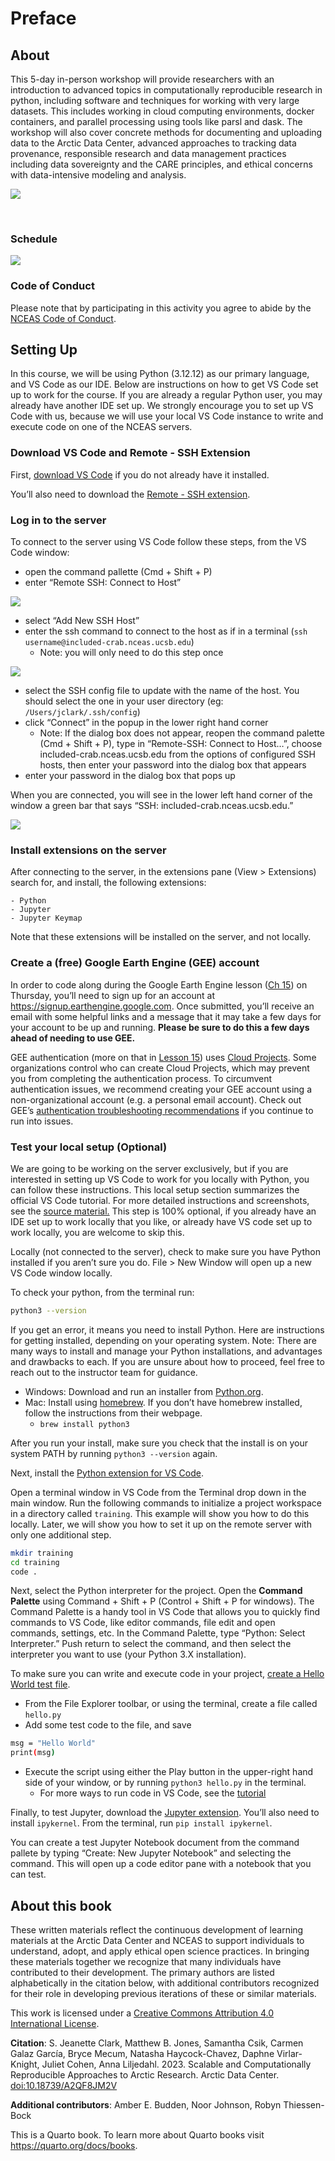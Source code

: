# Preface {.unnumbered}

## About {-}

This 5-day in-person workshop will provide researchers with an introduction to advanced topics in computationally reproducible research in python, including software and techniques for working with very large datasets. This includes working in cloud computing environments, docker containers, and parallel processing using tools like parsl and dask. The workshop will also cover concrete methods for documenting and uploading data to the Arctic Data Center, advanced approaches to tracking data provenance, responsible research and data management practices including data sovereignty and the CARE principles, and ethical concerns with data-intensive modeling and analysis.


![](images/arctic-data-center.png)

<br>

### Schedule {-}

:::{.column-page}
![](images/schedule.png)
:::

### Code of Conduct {-}
Please note that by participating in this activity you agree to abide by the [NCEAS Code of Conduct](https://www.nceas.ucsb.edu/sites/default/files/2021-11/NCEAS_Code-of-Conduct_Nov2021_0.pdf). 


## Setting Up

In this course, we will be using Python (3.12.12) as our primary language, and VS Code as our IDE. Below are instructions on how to get VS Code set up to work for the course. If you are already a regular Python user, you may already have another IDE set up. We strongly encourage you to set up VS Code with us, because we will use your local VS Code instance to write and execute code on one of the NCEAS servers.

### Download VS Code and Remote - SSH Extension

First, [download VS Code](https://code.visualstudio.com/) if you do not already have it installed.

You'll also need to download the [Remote - SSH extension](https://marketplace.visualstudio.com/items?itemName=ms-vscode-remote.vscode-remote-extensionpack).

### Log in to the server

To connect to the server using VS Code follow these steps, from the VS Code window:

- open the command pallette (Cmd + Shift + P)
- enter "Remote SSH: Connect to Host"

![](images/connect-1.png)

- select "Add New SSH Host"
- enter the ssh command to connect to the host as if in a terminal (`ssh username@included-crab.nceas.ucsb.edu`)
    + Note: you will only need to do this step once

![](images/connect-2.png)

- select the SSH config file to update with the name of the host. You should select the one in your user directory (eg: `/Users/jclark/.ssh/config`)
- click "Connect" in the popup in the lower right hand corner
    + Note: If the dialog box does not appear, reopen the command palette (Cmd + Shift + P), type in "Remote-SSH: Connect to Host…", choose included-crab.nceas.ucsb.edu from the options of configured SSH hosts, then enter your password into the dialog box that appears
- enter your password in the dialog box that pops up

When you are connected, you will see in the lower left hand corner of the window a green bar that says "SSH: included-crab.nceas.ucsb.edu."

![](images/connect-3.png)

### Install extensions on the server

After connecting to the server, in the extensions pane (View > Extensions) search for, and install, the following extensions:

    - Python
    - Jupyter
    - Jupyter Keymap

Note that these extensions will be installed on the server, and not locally. 

### Create a (free) Google Earth Engine (GEE) account

In order to code along during the Google Earth Engine lesson ([Ch 15]()) on Thursday, you'll need to sign up for an account at <https://signup.earthengine.google.com>. Once submitted, you'll receive an email with some helpful links and a message that it may take a few days for your account to be up and running. **Please be sure to do this a few days ahead of needing to use GEE.**

::: {.callout-important}
GEE authentication (more on that in [Lesson 15](https://learning.nceas.ucsb.edu/2022-09-arctic/sections/15-google-earth-engine.html)) uses [Cloud Projects](https://cloud.google.com/resource-manager/docs/creating-managing-projects). Some organizations control who can create Cloud Projects, which may prevent you from completing the authentication process. To circumvent authentication issues, we recommend creating your GEE account using a non-organizational account (e.g. a personal email account). Check out GEE's [authentication troubleshooting recommendations](https://developers.google.com/earth-engine/guides/python_install#troubleshooting-authentication-issues) if you continue to run into issues.
:::

### Test your local setup (Optional)

We are going to be working on the server exclusively, but if you are interested in setting up VS Code to work for you locally with Python, you can follow these instructions. This local setup section summarizes the official VS Code tutorial. For more detailed instructions and screenshots, see the [source material.](https://code.visualstudio.com/docs/python/python-tutorial) This step is 100% optional, if you already have an IDE set up to work locally that you like, or already have VS code set up to work locally, you are welcome to skip this.

Locally (not connected to the server), check to make sure you have Python installed if you aren't sure you do. File > New Window will open up a new VS Code window locally. 

To check your python, from the terminal run:

```.bash
python3 --version
```

If you get an error, it means you need to install Python. Here are instructions for getting installed, depending on your operating system. Note: There are many ways to install and manage your Python installations, and advantages and drawbacks to each. If you are unsure about how to proceed, feel free to reach out to the instructor team for guidance.

* Windows: Download and run an installer from [Python.org](https://www.python.org/downloads/).
* Mac: Install using [homebrew](https://brew.sh/). If you don't have homebrew installed, follow the instructions from their webpage.
    - `brew install python3`

After you run your install, make sure you check that the install is on your system PATH by running `python3 --version` again.

Next, install the [Python extension for VS Code](https://marketplace.visualstudio.com/items?itemName=ms-python.python). 

Open a terminal window in VS Code from the Terminal drop down in the main window. Run the following commands to initialize a project workspace in a directory called `training`. This example will show you how to do this locally. Later, we will show you how to set it up on the remote server with only one additional step.

```.bash
mkdir training
cd training
code .
```

Next, select the Python interpreter for the project. Open the **Command Palette** using Command + Shift + P (Control + Shift + P for windows). The Command Palette is a handy tool in VS Code that allows you to quickly find commands to VS Code, like editor commands, file edit and open commands, settings, etc. In the Command Palette, type "Python: Select Interpreter." Push return to select the command, and then select the interpreter you want to use (your Python 3.X installation).

To make sure you can write and execute code in your project, [create a Hello World test file](https://code.visualstudio.com/docs/python/python-tutorial#_create-a-python-hello-world-source-code-file).

* From the File Explorer toolbar, or using the terminal, create a file called `hello.py`
* Add some test code to the file, and save

```.bash
msg = "Hello World"
print(msg)
```

* Execute the script using either the Play button in the upper-right hand side of your window, or by running `python3 hello.py` in the terminal.
    - For more ways to run code in VS Code, see the [tutorial](https://code.visualstudio.com/docs/python/python-tutorial#_create-a-python-hello-world-source-code-file)


Finally, to test Jupyter, download the [Jupyter extension](https://marketplace.visualstudio.com/items?itemName=ms-toolsai.jupyter). You'll also need to install `ipykernel`. From the terminal, run `pip install ipykernel`. 

You can create a test Jupyter Notebook document from the command pallete by typing "Create: New Jupyter Notebook" and selecting the command. This will open up a code editor pane with a notebook that you can test.


## About this book

These written materials reflect the continuous development of learning materials at the Arctic Data Center and NCEAS to support individuals to understand, adopt, and apply ethical open science practices. In bringing these materials together we recognize that many individuals have contributed to their development. The primary authors are listed alphabetically in the citation below, with additional contributors recognized for their role in developing previous iterations of these or similar materials.

This work is licensed under a [Creative Commons Attribution 4.0 International License](http://creativecommons.org/licenses/by/4.0/).

**Citation**:  S. Jeanette Clark, Matthew B. Jones, Samantha Csik, Carmen Galaz García, Bryce Mecum, Natasha Haycock-Chavez, Daphne Virlar-Knight, Juliet Cohen, Anna Liljedahl. 2023. Scalable and Computationally Reproducible Approaches to Arctic Research. Arctic Data Center. [doi:10.18739/A2QF8JM2V](https://doi.org/10.18739/A2QF8JM2V)

**Additional contributors**: Amber E. Budden, Noor Johnson, Robyn Thiessen-Bock




This is a Quarto book. To learn more about Quarto books visit <https://quarto.org/docs/books>.
